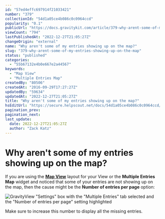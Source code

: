 ```yaml
---
id: "57ed4effc697914f21033421"
number: "379"
collectionId: "54d1a05ce4b086c0c0964ccd"
popularity: "0.1"
publicUrl: "https://docs.gravitykit.com/article/379-why-arent-some-of-my-entries-showing-up-on-the-map"
viewCount: "794"
lastPublishedAt: "2022-12-27T21:05:27Z"
changeOrigin: "external"
name: "Why aren't some of my entries showing up on the map?"
slug: "379-why-arent-some-of-my-entries-showing-up-on-the-map"
status: "published"
categories: 
  - "55b67132e4b0e667e2a44567"
keywords: 
  - "Map View"
  - "Multiple Entries Map"
createdBy: "80506"
createdAt: "2016-09-29T17:27:27Z"
updatedBy: "59634"
updatedAt: "2022-12-27T21:05:27Z"
title: "Why aren't some of my entries showing up on the map?"
hsEditUrl: "https://secure.helpscout.net/docs/54d1a05ce4b086c0c0964ccd/article/57ed4effc697914f21033421"
pagination_prev: 
pagination_next: 
last_update:
  date: 2022-12-27T21:05:27Z
  author: "Zack Katz"
---
```


# Why aren't some of my entries showing up on the map?

If you are using the [**Map View**](https://www.gravitykit.com/extensions/map/) layout for your View or the **Multiple Entries Map** widget and noticed that some of your entries are not showing up on the map, then the cause might be the **Number of entries per page** option:

![GravityView "Settings" box with the "Multiple Entries" tab selected and the "Number of entries per page" setting highlighted](https://i.gravitykit.com/8dbHHF+)

Make sure to increase this number to display all the missing entries.
